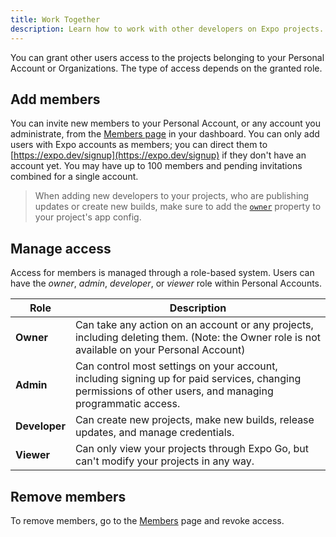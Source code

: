 ```yaml
---
title: Work Together
description: Learn how to work with other developers on Expo projects.
---
```


You can grant other users access to the projects belonging to your Personal Account or Organizations. The type of access depends on the granted role.

## Add members

You can invite new members to your Personal Account, or any account you administrate, from the [Members page](https://expo.dev/settings/members) in your dashboard. You can only add users with Expo accounts as members; you can direct them to [https://expo.dev/signup](https://expo.dev/signup) if they don't have an account yet. You may have up to 100 members and pending invitations combined for a single account.

> When adding new developers to your projects, who are publishing updates or create new builds, make sure to add the [`owner`](../versions/latest/config/app.mdx#owner) property to your project's app config.

## Manage access

Access for members is managed through a role-based system. Users can have the _owner_, _admin_, _developer_, or _viewer_ role within Personal Accounts.

| Role          | Description                                                                                                                                               |
| ------------- | --------------------------------------------------------------------------------------------------------------------------------------------------------- |
| **Owner**     | Can take any action on an account or any projects, including deleting them. (Note: the Owner role is not available on your Personal Account)              |
| **Admin**     | Can control most settings on your account, including signing up for paid services, changing permissions of other users, and managing programmatic access. |
| **Developer** | Can create new projects, make new builds, release updates, and manage credentials.                                                                        |
| **Viewer**    | Can only view your projects through Expo Go, but can't modify your projects in any way.                                                                   |

## Remove members

To remove members, go to the [Members](https://expo.dev/settings/members) page and revoke access.
